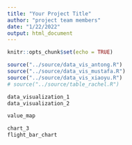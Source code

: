 ```yaml
---
title: "Your Project Title"
author: "project team members"
date: "1/22/2022"
output: html_document
---
```


```r
knitr::opts_chunk$set(echo = TRUE)
```

```r
source("../source/data_vis_antong.R")
source("../source/data_vis_mustafa.R")
source("../source/data_vis_xiaoyu.R")
# source("../source/table_rachel.R")
```

```r
data_visualization_1
data_visualization_2
```

```r
value_map
```

```r
chart_3
flight_bar_chart
```